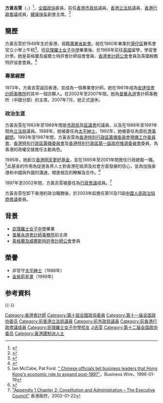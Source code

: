 {{Infobox Officeholder
| name = 方黃吉雯<br>Nellie Fong Wong Kut-man
| image =
| office = [[香港特别行政區行政會議|香港行政會議成員]]
| term_start= 1997年7月1日
| term_end = 2002年6月30日
| appointed = [[董建華|董建華]]
| office1 = [[香港立法局|香港立法局議員]]
| term_start1 = 1988年10月12日
| term_end1= 1991年8月22日
| constituency1 = 港督委任
| appointed1 = [[衛奕信|衛奕信爵士]]
| birth_date = {{birth_date and age|1949|2|7}}
| birth_place = {{HKG-1910}}
| death_date = 
| death_place = 
| educate = 
* 賽馬會官立小學
* 庇理羅士女子中學
* 倫敦城市學院
}}

'''方黃吉雯'''{{GBSHK}}{{JP}}（{{lang-en|Nellie Fong Wong Kut-man}}，{{bd|1949年|2月7日|catIdx=Fang方黃吉雯}}）<ref>{{cite web|url=https://web.archive.org/web/19980112222313/http://www.info.gov.hk/hk1997/handover/exe7a.htm|title=Executive Councillors|date=1998-01-12|website=web.archive.org}}</ref>，[[全國政協|全國政協]]委員，前任[[香港市政局|香港市政局]]議員、[[香港立法局|香港立法局]]議員、[[香港行政會議|香港行政會議]]成員，[[健康快车|健康快车]]創會主席。<ref>{{cite web|url=http://paper.wenweipo.com/2003/09/14/AZ0309140002.htm|title=方黃吉雯樂為內地作「紅娘」 - 香港文匯報|website=paper.wenweipo.com|access-date=2008-11-16|archive-date=2019-05-19|archive-url=https://web.archive.org/web/20190519222727/http://paper.wenweipo.com/2003/09/14/AZ0309140002.htm|dead-url=no}}</ref>

== 簡歷 ==
方黃吉雯於1949年生於香港，祖籍[[廣東省|廣東省]][[新會|新會]]。她在1960年畢業於[[灣仔區|灣仔區]]賽馬會官立小學上午校<ref>{{cite news |title=周錫年爵紳主持 賽馬會校畢業禮 |url=https://mmis.hkpl.gov.hk/coverpage/-/coverpage/view?_coverpage_WAR_mmisportalportlet_hsf=%E7%95%A2%E6%A5%AD%E7%A6%AE&_coverpage_WAR_mmisportalportlet_actual_q=%28%20verbatim_dc.collection%3A%28%22Old%5C%20HK%5C%20Newspapers%22%29%20%29%20AND+%28%20%28%20allTermsMandatory%3A%28true%29%20OR+all_dc.title%3A%28%E7%95%A2%E6%A5%AD%E7%A6%AE%29%20OR+all_dc.creator%3A%28%E7%95%A2%E6%A5%AD%E7%A6%AE%29%20OR+all_dc.contributor%3A%28%E7%95%A2%E6%A5%AD%E7%A6%AE%29%20OR+all_dc.subject%3A%28%E7%95%A2%E6%A5%AD%E7%A6%AE%29%20OR+fulltext%3A%28%E7%95%A2%E6%A5%AD%E7%A6%AE%29%20OR+all_dc.description%3A%28%E7%95%A2%E6%A5%AD%E7%A6%AE%29%20%29%20%29&_coverpage_WAR_mmisportalportlet_sort_field=dc.publicationdate_bsort&p_r_p_-1078056564_c=QF757YsWv5%2FH7zGe%2FKF%2BFCL199AOld9M&_coverpage_WAR_mmisportalportlet_o=1941&_coverpage_WAR_mmisportalportlet_sort_order=desc&_coverpage_WAR_mmisportalportlet_filter=dc.publicationdate_dt%3A%5B1960-01-01T00%3A00%3A00Z+TO+1969-12-31T15%3A59%3A59Z%5D |page=15 |language= |publisher=華僑日報 | date=1960-12-08 |accessdate=2022-04-29 |quote= }}</ref>。從[[庇理羅士女子中學|庇理羅士女子中學]]畢業後，於1968年前往[[英國|英國]]留學，學習會計學。她是英格蘭及威爾士特許會計師協會會員、[[香港會計師公會|香港會計師公會]]會員及英國稅務特許協會會員。<ref>{{Cite web |url=http://app1.hkicpa.org.hk/publications/annual_report/2000/08-Composition.pdf |title=香港會計師公會委員會成員列表 |access-date=2016-10-09 |archive-date=2012-07-22 |archive-url=https://web.archive.org/web/20120722105836/http://app1.hkicpa.org.hk/publications/annual_report/2000/08-Composition.pdf |dead-url=no }}</ref>

=== 專業經歷 ===
1973年，方黃吉雯返回香港，並成為一個專業會計師。她在1981年成為[[安達信會計師事務所|安達信會計師事務所]]的其中一個合夥人。在2002年至2007年間，她為[[普華永道|普華永道]]會計師事務所（中國分部）的主席。2007年7月，她正式退休。

=== 政治生涯 ===
方黃吉雯在1983年至1989年間是[[市政局_(香港)|市政局]]及[[香港區議會|區議會]]的議員，以及在1988年至1991年間為[[立法局|立法局]]議員。1988年，她被委任為[[太平紳士|太平紳士]]。1992年，她被委任為首批[[港事顧問|港事顧問]]。1993年至1997年間，方黃吉雯為[[香港特別行政區籌備委員會預備工作委員會|香港特別行政區籌備委員會預備工作委員會]]、[[香港特別行政區籌備委員會|香港特別行政區籌備委員會]]及[[香港特別行政區第一屆政府推選委員會|香港特別行政區第一屆政府推選委員會]]委員，為香港的政權交接擔任主動角色。

1995年，她創立[[香港明天更好基金|香港明天更好基金]]，並在1995年至2001年間擔任行政總裁一職。<ref>Ian McCabe, Pat Ford. [http://www.allbusiness.com/legal/energy-utility-law/7187222-1.html " Chinese officials tell business leaders that Hong Kong's economic role to expand post-1997"]，Business Wire，1996-01-19</ref>此基金的作用為促進各界人士對香港在經濟及社會方面發展的信心，並為加強香港和中國與外國的溝通，增進相互的瞭解及合作。<ref>{{cite web|url=http://www.betterhongkong.org/about-us/welcome-message|title=Welcome Message|website=Better Hong Kong}}</ref>

1997年至2002年間，方黃吉雯被委任為[[香港特別行政區行政會議|行政會議]]成員。<ref>[http://www.yearbook.gov.hk/2001/ehtml/appendices/app-01f.htm "Appendix 1 Chapter 2: Constitution and Administration – The Executive Council"] {{Wayback|url=http://www.yearbook.gov.hk/2001/ehtml/appendices/app-01f.htm |date=20190523180320 }}香港政府，2002-01-22</ref>

方黃吉雯在卸下香港的政治職務後，於2003年起擔任第10及11屆[[中國人民政治協商會議|中國人民政治協商會議]]委員。

== 背景 ==
* [[庇理羅士女子中學|庇理羅士女子中學]]畢業
* [[普華永道會計師事務所|普華永道會計師事務所]]前主席
* [[英格蘭及威爾斯特許會計師公會|英格蘭及威爾斯特許會計師公會]]會員

==榮譽==
*非官守[[太平紳士|太平紳士]]（1988年）
*[[金紫荊星章|金紫荊星章]]（1999年）

== 参考資料 ==
{{Reflist}}

{{-}}
{{香港立法局議員 (1988-1991)}}

{{DEFAULTSORT:Fang方黃吉雯}}
[[Category:香港會計師|Category:香港會計師]]
[[Category:第十屆全國政協委員|Category:第十屆全國政協委員]]
[[Category:第十一届全国政协委员|Category:第十一届全国政协委员]]
[[Category:前香港立法局議員|Category:前香港立法局議員]]
[[Category:前市政局議員|Category:前市政局議員]]
[[Category:前香港行政會議成員|Category:前香港行政會議成員]]
[[Category:庇理羅士女子中學校友|Category:庇理羅士女子中學校友]]
[[Category:黃姓|Ji吉雯]]
[[Category:第十二届全国政协委员|Category:第十二届全国政协委员]]
[[Category:香港建制派人士|Category:香港建制派人士]]